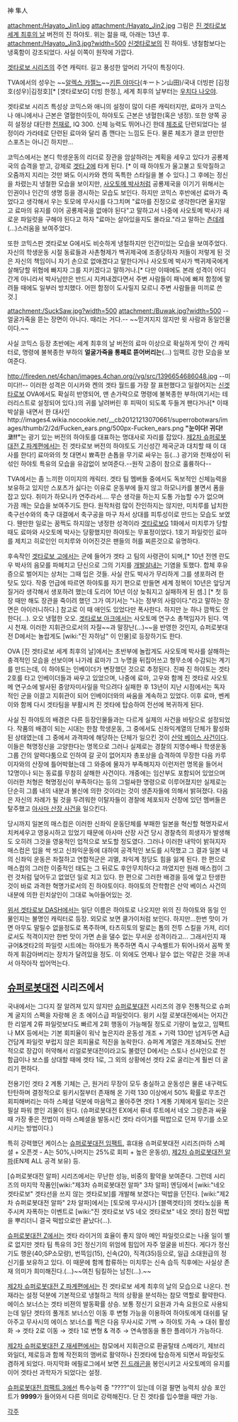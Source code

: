 神 隼人

attachment:/Hayato_Jin1.jpg
attachment:/Hayato_Jin2.jpg
그림은 [[진 겟타로보 세계 최후의 날]] 버전의 진 하야토. 위는 젊을 때, 아래는 13년 후.
attachment:/Hayato_Jin3.jpg?width=500
[[신겟타로보]]의 진 하야토. 냉철함보다는 냉혹함이 강조되었다. 사실 이쪽이 원작에 가깝다.

[[겟타로보 시리즈]]의 주연 캐릭터. 길고 풍성한 앞머리 가닥이 특징이다.

TVA에서의 성우는 ~~[[알렉스 캬젤느]]~~[[키튼 야마다]](キートン山田)/국내 더빙판 [김정호(성우)|김정호][* [겟타로보G] 더빙 한정.], 세계 최후의 날부터는 [[우치다 나오야]].

겟타로보 시리즈 특성상 코믹스와 애니의 설정이 많이 다른 캐릭터지만, 료마가 코믹스나 애니에서나 근본은 열혈한이듯이, 하야토도 근본은 냉혈한(혹은 냉정). 또한 양쪽 공히 설정상 대단한 [[천재]]로, IQ 300. 신체 능력도 뛰어나긴 한데 [[체조]]로 단련되었다는 설정이라 가라테로 단련된 료마와 달리 좀 깬다는 느낌도 든다. 물론 체조가 결코 만만한 스포츠는 아니긴 하지만...

코믹스에서는 본디 학생운동의 리더로 장관을 암살하려는 계획을 세우고 있다가 공룡제국의 습격을 받고, 강제로 [[겟타 2]]에 타게 된다. [* 이 때 하야토가 울고불고 토악질하고 오줌까지 지리는 것만 봐도 이시카와 켄의 독특한 스타일을 볼 수 있다.] 그 후에는 정신을 차렸는지 냉철한 모습을 보이지만, [[사오토메 박사]]처럼 공룡제국을 이기기 위해서는 인권이나 인간의 생명 등을 경시하는 모습도 보인다. 하지만 코믹스 후반에선 료마가 죽었다고 생각해서 우는 토모에 무사시를 다그치며 "료마를 진정으로 생각한다면 울지말고 료마의 유지를 이어 공룡제국을 없애야 된다"고 말하고서 나중에 사오토메 박사가 새로운 파일럿을 구해야 된다고 하자 "료마는 살아있을지도 몰라요."라고 말하는 [[츤데레]](…)스러움을 보여주었다.  


또한 코믹스판 겟타로보 G에서도 비슷하게 냉철하지만 인간미있는 모습을 보여주었다. 자신의 학생운동 시절 동료들과 사촌형제가 백귀제국에 조종당하자 저들이 저렇게 된 것은 자신의 책임이니 자기 손으로 없애겠다고 말한다거나 사오토메 박사가 백귀제국에게 살해당할 위협에 빠지자 그를 지키겠다고 말하거나.[* 다만 이때에도 본래 성격이 어디 간게 아니라서 박사님만은 반드시 지켜내겠다면서 주변 사람들이 패닉에 빠져 함정에 말려들 때에도 일부러 방치했다. 어떤 함정이 도사릴지 모르니 주변 사람들을 미끼로 쓴 것.]


attachment:/SuckSaw.jpg?width=500
attachment:/Buwak.jpg?width=500
--얼굴가죽을 뜯는 장면이 아니다. 때리는 거다.--
~~믿겨지지 않지만 윗 사람과 동일인물이다.~~

사실 코믹스 등장 초반에는 세계 최후의 날 버전의 료마 이상으로 확실하게 맛이 간 캐릭터로, 명령에 불복종한 부하의 '''얼굴가죽을 통째로 뜯어버리는'''(...) 임팩트 강한 모습을 보여준다.

http://fireden.net/4chan/images.4chan.org//vg/src/1396654686048.jpg
--미미다!!--
이러한 성격은 이시카와 켄의 겟타 월드를 가장 잘 표현했다고 일컬어지는 [[신겟타로보]] OVA에서도 확실히 반영되어, 맨 손가락으로 명령에 불복종한 부하(여기서는 테러리스트로 설정되어 있다.)의 귀를 날려버린 후 피떡이 되도록 두들겨 팬다거나[* 이때 박살을 내면서 한 대사인http://images4.wikia.nocookie.net/__cb20121213070661/superrobotwars/images/thumb/2/2d/Fucken_ears.png/500px-Fucken_ears.png '''"눈이다! 귀다! 코!!"'''는 광기 있는 버전의 하야토를 대표하는 명대사로 자리를 잡았다. [[제2차 슈퍼로봇대전 Z 파계편]]에서는 진 겟타로보 버전의 하야토도 기신성간 제국군과 대치할 때 이 대사를 한다!] 료마와의 첫 대면시 뾰족한 손톱을 무기로 싸우는 등(...) 광기와 천재성이 뒤섞인 하야토 특유의 모습을 유감없이 보여준다.--원작 고증이 참으로 훌륭하다--

TVA에서는 좀 느끼한 이미지의 캐릭터. 겟타 팀 멤버들 중에서도 독보적인 신체능력을 보유하고 있지만 스포츠가 싫다는 이유로 운동부에 들지 않고 하모니카를 불면서 폼을 잡고 있다. 취미가 하모니카 연주라서…. 무슨 생각을 하는지 도통 가늠할 수가 없으며 가끔 깨는 모습을 보여주기도 한다. 원작처럼 많이 잔인하지는 않지만, 미치루를 납치한 축구선수와의 축구 대결에서 축구공을 마구 차서 상대를 피투성이로 만드는 모습도 보였다. 웬만한 일로는 꿈쩍도 하지않는 냉정한 성격이라 [[겟타로보G]] 1화에서 미치루가 당할 때도 료마와 사오토메 박사는 당황했지만 하야토는 무표정이었다. 1호기 파일럿인 료마를 제치고 히로인인 미치루와 이어진것은 팬들의 허를 찌른것으로 유명하다.

후속작인 [[겟타로보 고]]에서는 군에 들어가 겟타 고 팀의 사령관이 되며,[* 10년 전엔 란도우 박사의 음모를 파헤치고 단신으로 그의 기지를 [[개발살]]내는 기염을 토했다. 합체 후유증으로 벌어지는 상처는 그때 입은 것들. 사실 란도 박사가 무리하게 그를 생포하려 한 탓도 있다. 작중 언급에 따르면 하야토를 자기 편으로 만들면 세계 정복이 10년은 앞당겨질거라 생각해서 생포하려 했는데 도리어 10년 이상 늦춰지고 실패하게 된 셈.] [* 첫 등장 때만 해도 장관을 죽이려 했던 그가 여기서는 "나는 정부의 사람이다."라고 말하는 장면은 아이러니하다.] 참고로 이 때 애인도 있었다만 폭사한다. 하지만 눈 하나 깜짝도 안한다(…). 오오 냉혈한 오오. [[겟타로보 아크]]에서는 사오토메 연구소 총책임자가 된다. 역시 천재. 이러한 지휘관으로서의 자질~~과 말장난(…)~~을 반영한 것인지, 슈퍼로봇대전 D에서는 놀랍게도 [wiki:"진 자하남" 이 인물]로 등장하기도 한다.

OVA [진 겟타로보 세계 최후의 날]에서는 초반부에 놀랍게도 사오토메 박사를 살해하는 충격적인 모습을 선보이며 나가레 료마가 그 누명을 뒤집어쓰고 형무소에 수감되는 계기를 만드는데, 이 하야토는 인베이더가 변장했던 것으로 추정된다. 진짜 진 하야토는 겟타 2호를 타고 인베이더들과 싸우고 있었으며, 나중에 료마, 고우와 함께 진 겟타로 사오토메 연구소에 발사된 중양자미사일을 막으려다 실패한 후 13년이 지난 시점에서는 독자적인 군을 이끌고 지휘관이 되어 인베이더와의 싸움을 계속하고 있었다. 이후 료마, 벤케이와 함께 다시 겟타팀을 부활시켜 진 겟타에 탑승하여 전선에 복귀하게 된다.

사실 진 하야토의 배경은 다른 등장인물들과는 다르게 실제의 사건을 바탕으로 설정되었다. 작품의 배경이 되는 시대는 한참 학생운동, 그 중에서도 신좌익계열의 단체가 활성화된 상태였는데 그 중에서 과격파에 해당하는 단체가 일으킨 것이 [[산악 베이스 사건]]이다. 이들은 혁명정신을 고양한다는 명목으로 그러나 실제로는 경찰의 지명수배나 학생운동 그룹 간의 알력다툼으로 인하여 갈 곳이 없어지자 총포상을 습격하여 무장한 다음 카루이자와의 산장에 틀어박혔는데 그 와중에 물자가 부족해지자 이런저런 명목을 들어서 12명이나 되는 동료를 무참히 살해한 사건이다. 개중에는 임산부도 포함되어 있었으며 이러한 처형은 혁명정신이 부족하다는 등의 그럴싸한 명령으로 이루어졌지만 실제로는 단순히 그룹 내의 내분과 불신에 의한 것이라는 것이 생존자들에 의해서 밝혀졌다. 다음은 자신의 차례가 될 것을 두려워한 이탈자들이 경찰에 체포되자 산장에 있던 멤버들은 탈주했고 [[아사마 산장 사건]]을 일으킨다.

당시까지 일본의 매스컴은 이러한 신좌익 운동단체를 부패한 일본을 혁신할 혁명자로서 치켜세우고 영웅시하고 있었기 때문에 아사마 산장 사건 당시 경찰측의 희생자가 발생해도 오히려 그것을 영웅적인 업적으로 보도할 정도였다. 그러나 이러한 내막이 밝혀지자 매스컴은 입을 싹 씻고 신좌익운동에 대하여 공격적인 보도를 시작했고 그 결과 일본 내의 신좌익 운동은 좌절하고 연합적군은 괴멸, 좌익계 정당도 힘을 잃게 된다. 한 편으로 매스컴의 그러한 이중적인 태도는 그 뒤로도 후안무치하다고 까였지만 원래 매스컴이 그런 것처럼 덮어두고 없었던 일로 치고 있다. 한 편으로 그러한 배경을 등에 엎고 탄생한 것이 바로 과격한 혁명가로서의 진 하야토이다. 하야토의 잔학함은 산악 베이스 사건의 내분에 의한 린치살인이 그대로 녹아들어있는 것.

[[위서 겟타로보 DASH]]에서는 일단 이름은 하야토로 나오지만 위의 진 하야토와 동일 인물인지는 불명인 캐릭터로 등장.
외모로 보면 쿨가이처럼 보인다. 하지만...한번 맛이 가면 아무도 말릴수 없을정도로 폭주하며, 타츠히토의 말로는 톱의 전투 스킬을 가져, 리더로서도 적격이지만 한번 맛이 가면 손을 댈수 없는 무서운 성격이라고...
그래서인지 재규어&겟타2의 파일럿 시트에는 하야토가 폭주하면 즉시 구속벨트가 튀어나와서 꼼짝 못하게 휘감아버리는 장치가 달려있을 정도. 
이 외에도 언제나 알수 없는 약같은 것을 꺼내서 아작아작 씹어먹는다.

== [[슈퍼로봇대전]] 시리즈에서 ==
국내에서는 그다지 잘 알려져 있지 않지만 [[슈퍼로봇대전]] 시리즈의 경우 전통적으로 슈퍼계 굴지의 스펙을 자랑해 온 초 에이스급 파일럿이다. 윙키 시절 로봇대전에서는 어지간한 리얼계 2류 파일럿보다도 빠르게 2회 행동이 가능해질 정도로 기량이 높았고, 임팩트나 MX 등에서는 기본 회피율이 워낙 높은지라 운동성 개조 + 기력 130만 넘겨두면 A급 건담계 파일럿 부럽지 않은 회피율로 적진을 농락한다. 슈퍼계 계열은 개조해놔도 전반적으로 장갑이 허약해서 리얼로봇대전이라고도 불렸던 D에서는 스토나 선샤인으로 전함급이나 보스를 상대할 때에 겟타 1로, 그 외의 상황에선 겟타 2로 굴리는게 훨씬 더 굴리기 편하다. 

전용기인 겟타 2 계통 기체는 근, 원거리 무장이 모두 충실하고 운동성은 물론 내구력도 탄탄하며 결정적으로 윙키시절부터 존재해 온 기력 130 이상에서 50% 확률로 무조건 회피해버리는 마하 스페셜 덕분에 마음먹고 몰아주면 겟타 1 계통 기체에게 밀리는 것은 필살 파워 뿐인 괴물이 된다.
(슈퍼로봇대전 EX에서 류네 루트에서 네오 그랑존과 싸울때 가장 좋은 전법이 마하 스페셜을 발동시킨 겟타 라이거를 떡밥으로 던져 무기를 소모시키는 방법이다.)

특히 강력했던 케이스는 [[슈퍼로봇대전 임팩트]], 휴대용 슈퍼로봇대전 시리즈(마하 스페셜 + 오픈겟 - A는 50%,나머지는 25%로 회피 + 높은 운동성), [[제2차 슈퍼로봇대전 알파]](EN제 ALL 공격 보유) 등.

[슈퍼로봇대전 알파] 시리즈에서는 무난한 성능, 비중의 활약을 보여준다. 그런데 시리즈의 마지막 작품인[wiki:"제3차 슈퍼로봇대전 알파" 3차 알파] 엔딩에서 [wiki:"네오 겟타로보" 겟타선을 쓰지 않는 겟타로보]를 개발해 보겠다는 떡밥을 던진다. [wiki:"제2차 슈퍼로봇대전 알파" 2차 알파]에서는 [토모에 무사시]가 [블랙겟타]의 겟타노심을 폭주시켜 자폭하는 이벤트로 [wiki:"진 겟타로보 VS 네오 겟타로보" 네오 겟타] 참전 떡밥을 뿌리더니 결국 떡밥으로만 끝났다(...).

[[슈퍼로봇대전 Z]]에서는 겟타 라이거의 효율이 좋지 않아 메인 파일럿으로는 나올 일이 별로 없지만 겟타 팀 특유의 3인 정신기의 위엄에 힘입어 자주 얼굴을 비친다. 게다가 정신기도 행운(40;SP소모량), 번뜩임(15), 신속(20), 직격(35)등으로, 일급 소대원급의 정신기를 보유하고 있다. 이 때문에 함께 합류하는 미치루는 신속 습득 직후에는 사실상 존재 의미가 희미해진다.(…)~~여친 팀킬하는 남친(...).~~

[[제2차 슈퍼로봇대전 Z 파계편]]에서는 진 겟타로보 세계 최후의 날의 모습으로 나온다. 천재라는 설정 덕분에 기본적으로 냉철하고 적의 상황을 분석하는 참모 역할로 활약한다. 에이스 보너스는 겟타 비젼의 발동확률 상승. 보통 정신기 요원과 가속 요원으로 사용되는데 일단 겟타의 풀개조 보너스인 이동 후 변형 가능을 이용하여 하야토에게 대쉬를 달아주고 무사시의 에이스 보너스를 찍은 다음 무사시로 기백 → 하야토 가속 → 대쉬 활성화 → 겟타 2로 이동 → 겟타 1로 변형 & 격추 → 연속행동을 통한 플레이가 가능하다.

[[제2차 슈퍼로봇대전 Z 재세편]]에서는 참모에서 지휘관으로 환골탈태 스메라기, 제브리 와일더, 제로등과 함께 작전회의 맴버로 활약하나 진겟타에 탑승하게 되면서 파일럿도 겸하게 되었다. 마지막화 에필로그에서 보면 [[진 드래곤]]을 봉인시키고 사오토메의 유지를 이어 겟타선 과학자가 되었다는 설정.

[[슈퍼로봇대전 컴팩트 3]]에선 특수능력 중 "????"이 있는데 이걸 팔면 능력치 상승 포인트가 '''9999'''가 들어와서 다른 의미로 강력해진다. 단 진 겟타를 입수했을 때만 가능.

[[각주]]
